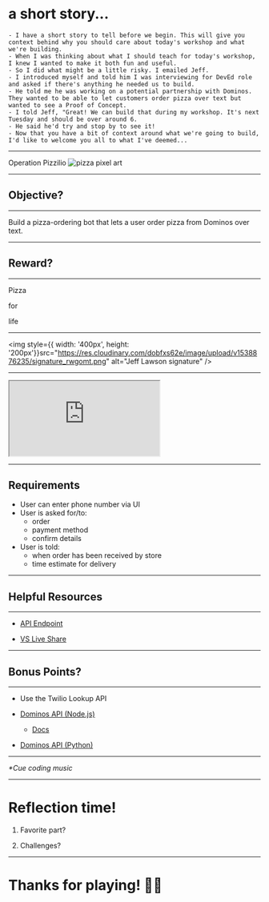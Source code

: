 

<Head>
  <title>Operation Pizzilio</title>
</Head>

# a short story...

```notes
- I have a short story to tell before we begin. This will give you context behind why you should care about today's workshop and what we're building.
- When I was thinking about what I should teach for today's workshop, I knew I wanted to make it both fun and useful.
- So I did what might be a little risky. I emailed Jeff.
- I introduced myself and told him I was interviewing for DevEd role and asked if there's anything he needed us to build.
- He told me he was working on a potential partnership with Dominos. They wanted to be able to let customers order pizza over text but wanted to see a Proof of Concept.
- I told Jeff, "Great! We can build that during my workshop. It's next Tuesday and should be over around 6.
- He said he'd try and stop by to see it!
- Now that you have a bit of context around what we're going to build, I'd like to welcome you all to what I've deemed...
```

---

<Appear>
  <BigTitle>Operation</BigTitle>
  <BigTitle>Pizzilio</BigTitle>
  <img src="https://res.cloudinary.com/dobfxs62e/image/upload/v1538954896/pizza-art_qgo24l.png" alt="pizza pixel art"/>
</Appear>

---

## Objective?

---

Build a pizza-ordering bot that lets a user order pizza from Dominos over text.

---

<h2>Reward?</h2>

---

<Appear>
  <p>Pizza</p>
  <p>for</p>
  <p>life</p>
</Appear>

---

<img style={{ width: '400px', height: '200px'}}src="https://res.cloudinary.com/dobfxs62e/image/upload/v1538876235/signature_rwgomt.png" alt="Jeff Lawson signature" />

---

<iframe src="https://codesandbox.io/embed/xpyvm8kozo" style={{ width:'1060px', height:'700px', border:'0', borderRadius: '4px', overflow: 'hidden'}} sandBox="allow-modals allow-forms allow-popups allow-scripts allow-same-origin"></iframe>

---

## Requirements

<Mission>
  <ul>
    <li>User can enter phone number via UI</li>
    <li>User is asked for/to:
      <ul>
        <li>order</li>
        <li>payment method</li>
        <li>confirm details</li>
      </ul>
    </li>
    <li>User is told:
      <ul>
        <li>when order has been received by store</li>
        <li>time estimate for delivery</li>
      </ul>
    </li>
  </ul>
</Mission>

---

## Helpful Resources

---

- [API Endpoint](https://beeceptor.com/console/pizzilio)

- [VS Live Share](https://marketplace.visualstudio.com/items?itemName=MS-vsliveshare.vsliveshare)


---

## Bonus Points?

---

- Use the Twilio Lookup API

- [Dominos API (Node.js)](https://github.com/RIAEvangelist/node-dominos-pizza-api)
    - [Docs](http://riaevangelist.github.io/node-dominos-pizza-api/)

- [Dominos API (Python)](https://github.com/gamagori/pizzapi)

---

_*Cue coding music_

---

# Reflection time!

1. Favorite part?

2. Challenges?

---

# Thanks for playing! 🙏🏼